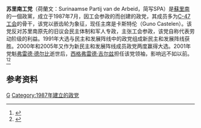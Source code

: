 '''苏里南工党'''（荷蘭文：Surinaamse Partij van de Arbeid，简写SPA）是[[蘇里南|蘇里南]]的一個政黨，成立于1987年7月，因工会参政的而创建的政党，其成员多为[[C-47工会|C-47工会]]的骨干，该党以嵌齿轮为象征，现任主席是卡斯特伦（Guno Castelen）。该党反对苏里南原先的旧议会民主体制和军人专政，主张工会参政，该党自称代表劳动阶级的利益。1991年大选与民主和发展阵线中的政党组成新民主和发展阵线获胜。2000年和2005年又作为新民主和发展阵线成员政党两度赢得大选。2001年党魁[[弗雷德·德尔比|弗雷德·德尔比]]逝世后，[[西格弗雷德·吉尔兹|西格弗雷德·吉尔兹]]担任该党领袖，影响远不如以前。<ref>{{cite book|author=吴德明 |title=《苏里南》 |language=zh-hans |year=2008 |publisher=社会科学文献出版社 |page=122 |location=北京 |isbn=9787509701881 }}</ref><ref>{{cite web |url=http://sr.china-embassy.org/chn/sbgxyw/t656074.htm |language=zh-hans |title=袁南生大使邀请苏里南工党主席卡斯特伦做客官邸 |publisher=中华人民共和国驻苏里南大使馆 |date=2010-02-04 |accessdate=2011-08-19 |archive-date=2019-07-22 |archive-url=https://web.archive.org/web/20190722221157/http://sr.china-embassy.org/chn/sbgxyw/t656074.htm |dead-url=no }}</ref>

==参考资料==
{{reflist}}
{{Surinamese political parties}}
{{苏里南小作品}}

[[Category:苏里南政党|G]]
[[Category:1987年建立的政党|Category:1987年建立的政党]]